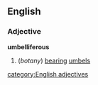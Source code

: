 ==English==
===Adjective===
'''umbelliferous'''
#(''botany'') [[bearing]] [[umbel]]s
[[category:English adjectives]]